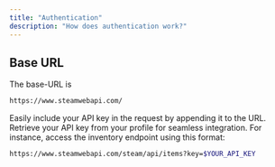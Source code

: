 ```yaml
---
title: "Authentication"
description: "How does authentication work?"
---
```


## Base URL
The base-URL is

```bash
https://www.steamwebapi.com/
```

Easily include your API key in the request by appending it to the URL. Retrieve your API key from your profile for seamless integration. For instance, access the inventory endpoint using this format:

```bash
https://www.steamwebapi.com/steam/api/items?key=$YOUR_API_KEY
```
